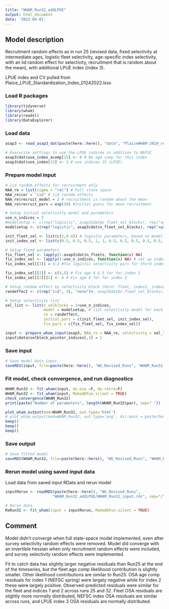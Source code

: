 ```yaml
---
title: "WHAM_Run32_addLPUE"
output: html_document
date: '2022-04-01'
---
```


## Model description
Recruitment random effects as in run 25 (revised data, fixed selectivity at intermediate ages, logistic fleet selectivity, age-specific index selectivity, with an iid random effect for selectivity, recruitment that is random about the mean), with additional LPUE index (index 3).

LPUE index and CV pulled from Plaice_LPUE_Standardization_Index_01242022.lxsx

### Load R packages
```r
library(tidyverse)
library(wham)
library(readxl)
library(DataExplorer)
```

### Load data
```r
asap3 <- read_asap3_dat(paste(here::here(), "data", "PlaiceWHAM-2019_revised_NEFSC-LW-WAA_StateIndices.DAT", sep="/"))

# Overwrite settings to use the LPUE indicex in addition to NEFSC
asap3$dat$use_index_acomp[15] <- 0 # No age comp for this index 
asap3$dat$use_index[15] <- 1 # use indicex 15 (LPUE)
```

### Prepare model input
```r
# iid random effects for recruitment only 
NAA_re = list(sigma = "rec") # Full state space
NAA_re$cor = "iid" # iid random effects
NAA_re$recruit_model = 2 # recruitment is random about the mean
NAA_re$recruit_pars = exp(10) #initial guess for mean recruitment

# Setup initial selectivity model and parameters
use_n_indices = 3
#modelsetup <- c(rep("logistic", asap3$dat$n_fleet_sel_blocks), rep("age-specific", use_n_indices)) # LPUE 
modelsetup <- c(rep("logistic", asap3$dat$n_fleet_sel_blocks), rep("age-specific", 2), "logistic") # LPUE assumed logistic selectivity

init_fleet_sel <- list(c(2,0.4)) # logistic parameters, based on model type
init_index_sel <- list(c(0.5, 0.5, 0.5, 1, 1, 0.5, 0.5, 0.5, 0.5, 0.5, 0.5), c(0.5, 0.5, 0.5, 1, 1, 0.5, 0.5, 0.5, 0.5, 0.5, 0.5), c(2,0.4))

# Setup fixed parameters
fix_fleet_sel <- lapply(1:asap3$dat$n_fleets, function(x) NA) 
fix_index_sel <- lapply(1:use_n_indices, function(x) NA) # set up index selectivity object
fix_index_sel[[3]] = 1:2 #fix logistic selectivity pars for third index because we aren't going to use it.

fix_index_sel[[1]] <- c(4,5) # Fix age 4 & 5 for for index 1
fix_index_sel[[2]][1] <- 4 # Fix age 4 for for index 2

# Setup random effect by selectivity block (here: fleet, index1, index2) #index 3 selectivity will be the same as the fleet
randeffect <- c(rep("iid", 3), "none")#, asap3$dat$n_fleet_sel_blocks), rep("iid", use_n_indices))

# Setup selectivity list
sel_list <- list(n_selblocks = 1+use_n_indices,
                 model = modelsetup, # list selectivity model for each fleet and index
                 re = randeffect,
                 initial_pars = c(init_fleet_sel, init_index_sel),
                 fix_pars = c(fix_fleet_sel, fix_index_sel))

input <- prepare_wham_input(asap3, NAA_re = NAA_re, selectivity = sel_list, model_name = "WHAM_Run32") 
input$data$selblock_pointer_indices[,3] = 1 
```

### Save input
```r
# Save model data input
saveRDS(input, file=paste(here::here(), "WG_Revised_Runs", "WHAM_Run32_addLPUE", "WHAM_Run32_input.rds", sep="/"))
```

### Fit model, check convergence, and run diagnostics
```r
WHAM_Run32 <- fit_wham(input, do.osa =F, do.retro=F) 
WHAM_Run32 <- fit_wham(input, MakeADFun.silent = TRUE) 
check_convergence(WHAM_Run32)
print(paste("Number of parameters", length(WHAM_Run32$par), sep=" "))

plot_wham_output(mod=WHAM_Run32, out.type='html')
# plot_wham_output(mod=WHAM_Run32, out.type='png', dir.main = paste(here::here(), "WHAM_Run32", sep="/"))
beep()
beep()
beep()
```

### Save output
```r
# Save fitted model
saveRDS(WHAM_Run32, file=paste(here::here(), "WG_Revised_Runs", "WHAM_Run32_addLPUE", "WHAM_Run32_model.rds", sep="/"))
```

### Rerun model using saved input data
Load data from saved input RData and rerun model
```r
inputRerun <- readRDS(paste(here::here(), "WG_Revised_Runs",
                     "WHAM_Run32_addLPUE/WHAM_Run32_input.rds", sep="/"))

# Rerun data
ReRun32 <- fit_wham(input = inputRerun, MakeADFun.silent = TRUE)
```

## Comment
Model didn't converge when full state-space model implemented, even after survey selectivity random effects were removed. Model did converge with an invertible hessian when only recruitment random effects were included, and survey selectivity random effects were implemented.

Fit to catch data has slightly larger negative residuals than Run25 at the end of the timeseries, but the fleet age comp likelihood contribution is slightly smaller. Other likelihood contributions are similar to Run25. OSA age comp residuals for index 1 (NEFSC spring) were largely negative while for index 2 these were largely positive. Observed-predicted residuals were similar for the fleet and indices 1 and 2 across runs 25 and 32. Fleet OSA residuals are slightly more normally distributed, NEFSC index OSA residuals are similar across runs, and LPUE index 3 OSA residuals are normally distributed.
